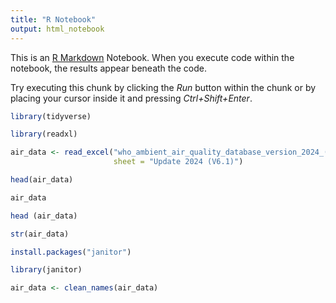 ```yaml
---
title: "R Notebook"
output: html_notebook
---
```


This is an [R Markdown](http://rmarkdown.rstudio.com) Notebook. When you execute code within the notebook, the results appear beneath the code. 

Try executing this chunk by clicking the *Run* button within the chunk or by placing your cursor inside it and pressing *Ctrl+Shift+Enter*. 


```r
library(tidyverse)
```

```r
library(readxl)

air_data <- read_excel("who_ambient_air_quality_database_version_2024_(v6.1) (3).xlsx", 
                       sheet = "Update 2024 (V6.1)")

head(air_data)

```


```r
air_data
```
```r
head (air_data)
```
```r
str(air_data)
```


```r
install.packages("janitor")

```
```r
library(janitor)

```
```r
air_data <- clean_names(air_data)
```

```r


```

